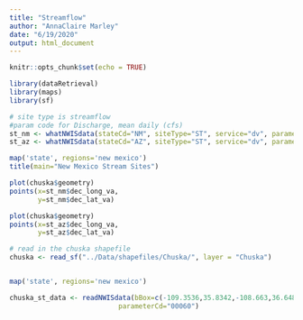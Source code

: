 ```yaml
---
title: "Streamflow"
author: "AnnaClaire Marley"
date: "6/19/2020"
output: html_document
---
```


```r
knitr::opts_chunk$set(echo = TRUE)
```

```r
library(dataRetrieval)
library(maps)
library(sf)
```


```r
# site type is streamflow
#param code for Discharge, mean daily (cfs)
st_nm <- whatNWISdata(stateCd="NM", siteType="ST", service="dv", parameterCd="00060") # new mexico
st_az <- whatNWISdata(stateCd="AZ", siteType="ST", service="dv", parameterCd="00060") # arizona

```

```r


map('state', regions='new mexico')
title(main="New Mexico Stream Sites")

plot(chuska$geometry)
points(x=st_nm$dec_long_va, 
       y=st_nm$dec_lat_va)

plot(chuska$geometry)
points(x=st_az$dec_long_va, 
       y=st_az$dec_lat_va)

```


```r
# read in the chuska shapefile
chuska <- read_sf("../Data/shapefiles/Chuska/", layer = "Chuska")



```


```r
map('state', regions='new mexico')
```



```r
chuska_st_data <- readNWISdata(bBox=c(-109.3536,35.8342,-108.663,36.6488),
                           parameterCd="00060")
```

